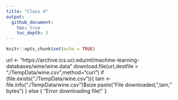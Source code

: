 ```yaml
---
title: "Class 4"
output:   
  github_document:
    toc: true
    toc_depth: 3
---
```



```r
knitr::opts_chunk$set(echo = TRUE)
```

url <- "https://archive.ics.uci.edu/ml/machine-learning-databases/wine/wine.data"
download.file(url,destfile = "./TempData/wine.csv",method="curl")
if (file.exists("./TempData/wine.csv")){
  tam <- file.info("./TempData/wine.csv")$size
  paste("File downloaded, ",tam," bytes")
} else {
  "Error downloading file!"
}